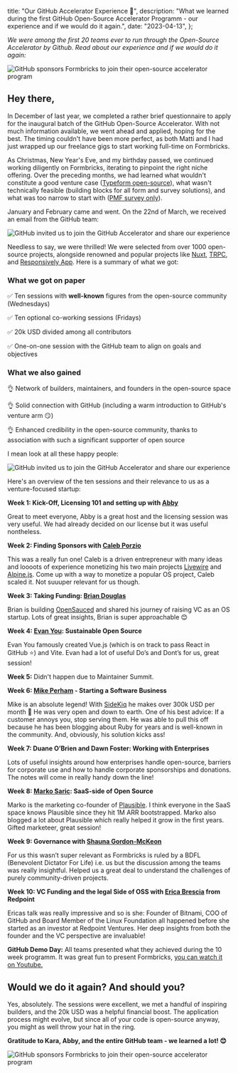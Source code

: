 
  title: "Our GitHub Accelerator Experience 👀",
  description:
    "What we learned during the first GitHub Open-Source Accelerator Programm - our experience and if we would do it again.",
  date: "2023-04-13",
};

_We were among the first 20 teams ever to run through the Open-Source Accelerator by Github. Read about our experience and if we would do it again:_

<Image
  src={Demo}
  alt="GitHub sponsors Formbricks to join their open-source accelerator program"
  className="rounded-lg"
/>

## Hey there,

In December of last year, we completed a rather brief questionnaire to apply for the inaugural batch of the GitHub Open-Source Accelerator. With not much information available, we went ahead and applied, hoping for the best. The timing couldn't have been more perfect, as both Matti and I had just wrapped up our freelance gigs to start working full-time on Formbricks.

As Christmas, New Year's Eve, and my birthday passed, we continued working diligently on Formbricks, iterating to pinpoint the right niche offering. Over the preceding months, we had learned what wouldn't constitute a good venture case ([Typeform open-source](https://formbricks.com/blog/open-source-qualtrics-beats-typeform)), what wasn't technically feasible (building blocks for all form and survey solutions), and what was too narrow to start with ([PMF survey only](https://www.producthunt.com/products/product-market-fit-survey-by-formbricks)).

January and February came and went. On the 22nd of March, we received an email from the GitHub team:

<Image
  src={Mail}
  alt="GitHub invited us to join the GitHub Accelerator and share our experience"
  className="rounded-lg"
/>

Needless to say, we were thrilled! We were selected from over 1000 open-source projects, alongside renowned and popular projects like [Nuxt](https://github.com/nuxt/nuxt), [TRPC](https://github.com/trpc/trpc), and [Responsively App](https://github.com/responsively-org/responsively-app). Here is a summary of what we got:

### What we got on paper

✅ Ten sessions with **well-known** figures from the open-source community (Wednesdays)

✅ Ten optional co-working sessions (Fridays)

✅ 20k USD divided among all contributors

✅ One-on-one session with the GitHub team to align on goals and objectives

### What we also gained

👌 Network of builders, maintainers, and founders in the open-source space

👌 Solid connection with GitHub (including a warm introduction to GitHub's venture arm 😏)

👌 Enhanced credibility in the open-source community, thanks to association with such a significant supporter of open source

I mean look at all these happy people:

<Image
  src={Teams}
  alt="GitHub invited us to join the GitHub Accelerator and share our experience"
  className="rounded-lg"
/>

Here's an overview of the ten sessions and their relevance to us as a venture-focused startup:

**Week 1: Kick-Off, Licensing 101 and setting up with [Abby](https://twitter.com/abbycabs)**

Great to meet everyone, Abby is a great host and the licensing session was very useful. We had already decided on our license but it was useful nontheless.

**Week 2: Finding Sponsors with [Caleb Porzio](https://twitter.com/calebporzio)**

This was a really fun one! Caleb is a driven entrepreneur with many ideas and loooots of experience monetizing his two main projects [Livewire](https://laravel-livewire.com/) and [Alpine.js](https://alpinejs.dev/). Come up with a way to monetize a popular OS project, Caleb scaled it. Not suuuper relevant for us though.

**Week 3: Taking Funding: [Brian Douglas](https://twitter.com/bdougieYO)**

Brian is building [OpenSauced](https://opensauced.pizza/) and shared his journey of raising VC as an OS startup. Lots of great insights, Brian is super approachable 😊

**Week 4: [Evan You](https://evanyou.me/): Sustainable Open Source**

Evan You famously created Vue.js (which is on track to pass React in GitHub ⭐) and Vite. Evan had a lot of useful Do’s and Dont’s for us, great session!

**Week 5:** Didn't happen due to Maintainer Summit.

**Week 6: [Mike Perham](https://github.com/mperham) - Starting a Software Business**

Mike is an absolute legend! With [SideKiq](https://sidekiq.org/) he makes over 300k USD per month 🤯 He was very open and down to earth. One of his best advice: If a customer annoys you, stop serving them. He was able to pull this off because he has been blogging about Ruby for years and is well-known in the community. And, obviously, his solution kicks ass!

**Week 7: Duane O’Brien and Dawn Foster: Working with Enterprises**

Lots of useful insights around how enterprises handle open-source, barriers for corporate use and how to handle corporate sponsorships and donations. The notes will come in really handy down the line!

**Week 8: [Marko Saric](https://twitter.com/markosaric): SaaS-side of Open Source**

Marko is the marketing co-founder of [Plausible](https://plausible.io/). I think everyone in the SaaS space knows Plausible since they hit 1M ARR bootstrapped. Marko also blogged a lot about Plausible which really helped it grow in the first years. Gifted marketeer, great session!

**Week 9: Governance with [Shauna Gordon-McKeon](https://github.com/shaunagm/)**

For us this wasn’t super relevant as Formbricks is ruled by a BDFL (Benevolent Dictator For Life) i.e. us but the discussion among the teams was really insightful. Helped us a great deal to understand the challenges of purely community-driven projects.

**Week 10: VC Funding and the legal Side of OSS with [Erica Brescia](https://twitter.com/ericabrescia) from Redpoint**

Ericas talk was really impressive and so is she: Founder of Bitnami, COO of GitHub and Board Member of the Linux Foundation all happened before she started as an investor at Redpoint Ventures. Her deep insights from both the founder and the VC perspective are invaluable!

**GitHub Demo Day:** All teams presented what they achieved during the 10 week programm. It was great fun to present Formbricks, [you can watch it on Youtube.](https://www.youtube.com/live/Gj6Bez2182k?feature=share&t=1448)

## Would we do it again? And should you?

Yes, absolutely. The sessions were excellent, we met a handful of inspiring builders, and the 20k USD was a helpful financial boost. The application process might evolve, but since all of your code is open-source anyway, you might as well throw your hat in the ring.

**Gratitude to Kara, Abby, and the entire GitHub team - we learned a lot! 😊**

<Image
  src={TitleImage}
  alt="GitHub sponsors Formbricks to join their open-source accelerator program"
  className="rounded-lg"
/>

<NewsletterSignup />

